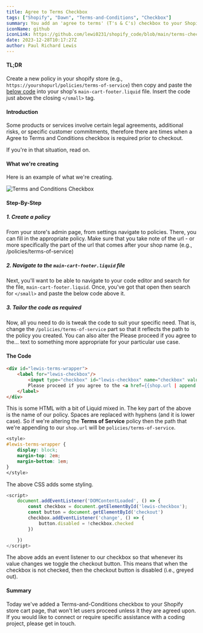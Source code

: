 ```yaml
---
title: Agree to Terms Checkbox
tags: ["Shopify", "Dawn", "Terms-and-Conditions", "Checkbox"]
summary: You add an 'agree to terms' (T's & C's) checkbox to your Shopify cart page that must be clicked in order to proceed to Checkout.
iconName: github
iconLink: https://github.com/lewi0231/shopify_code/blob/main/terms-checkbox.liquid
date: 2023-12-28T10:17:27Z
author: Paul Richard Lewis
---
```



#### TL;DR

Create a new policy in your shopify store (e.g., `https://yourshopurl/policies/terms-of-service`) then copy and paste the [below code](#the-code) into your shop's `main-cart-footer.liquid` file. Insert the code just above the closing `</small>` tag.

#### Introduction

Some products or services involve certain legal agreements, additional risks, or specific customer commitments, therefore there are times when a Agree to Terms and Conditions checkbox is required prior to checkout.  

If you're in that situation, read on.

#### What we're creating

Here is an example of what we're creating.

![Terms and Conditions Checkbox](../images/agree-terms/cart.jpg)

#### Step-By-Step

##### 1. Create a policy

From your store's admin page, from settings navigate to policies.  There, you can fill in the appropriate policy.  Make sure that you take note of the url - or more specifically the part of the url that comes after your shop name (e.g., /policies/terms-of-service)

##### 2. Navigate to the `main-cart-footer.liquid` file

Next, you'll want to be able to navigate to your code editor and search for the file, `main-cart-footer.liquid`. Once, you've got that open then search for `</small>` and paste the below code above it.

##### 3. Tailor the code as required

Now, all you need to do is tweak the code to suit your specific need. That is, change the `/policies/terms-of-service` part so that it reflects the path to the policy you created. You can also alter the Please proceed if you agree to the... text to something more appropriate for your particular use case.

#### The Code

```html
<div id="lewis-terms-wrapper">
    <label for="lewis-checkbox"/>
        <input type="checkbox" id="lewis-checkbox" name="checkbox" value="true"/>
        Please proceed if you agree to the <a href={{shop.url | append: "/policies/terms-of-service"}}>terms and conditions</a>
    </label>
</div>
```
This is some HTML with a bit of Liquid mixed in.  The key part of the above is the name of our policy.  Spaces are replaced with hyphens (and it is lower case).  So if we're altering the **Terms of Service** policy then the path that we're appending to our `shop.url` will be `policies/terms-of-service`.  

```CSS
<style>
#lewis-terms-wrapper {
    display: block;
    margin-top: 2em;
    margin-bottom: 1em;
}
</style>
```
The above CSS adds some styling.

```JavaScript
<script>
    document.addEventListener('DOMContentLoaded', () => {
        const checkbox = document.getElementById('lewis-checkbox');
        const button = document.getElementById('checkout')
        checkbox.addEventListener('change', () => {
            button.disabled = !checkbox.checked
        })

    })
</script>
```
The above adds an event listener to our checkbox so that whenever its value changes we toggle the checkout button.  This means that when the checkbox is not checked, then the checkout button is disabled (i.e., greyed out).

#### Summary

Today we've added a Terms-and-Conditions checkbox to your Shopify store cart page, that won't let users proceed unless it they are agreed upon.  If you would like to connect or require specific assistance with a coding project, please get in touch.
